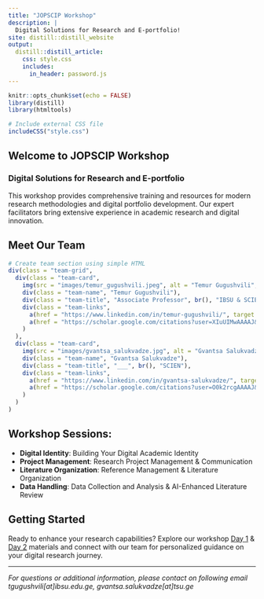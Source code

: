 ```yaml
---
title: "JOPSCIP Workshop"
description: |
  Digital Solutions for Research and E-portfolio!
site: distill::distill_website
output:
  distill::distill_article:
    css: style.css
    includes:
      in_header: password.js
---
```


```r
knitr::opts_chunk$set(echo = FALSE)
library(distill)
library(htmltools)

# Include external CSS file
includeCSS("style.css")
```

<div class="workshop-intro">
## Welcome to JOPSCIP Workshop
### Digital Solutions for Research and E-portfolio

This workshop provides comprehensive training and resources for modern research methodologies and digital portfolio development. Our expert facilitators bring extensive experience in academic research and digital innovation.
</div>

## Meet Our Team

```r
# Create team section using simple HTML
div(class = "team-grid",
  div(class = "team-card",
    img(src = "images/temur_gugushvili.jpeg", alt = "Temur Gugushvili", class = "team-photo"),
    div(class = "team-name", "Temur Gugushvili"),
    div(class = "team-title", "Associate Professor", br(), "IBSU & SCIEN"),
    div(class = "team-links",
      a(href = "https://www.linkedin.com/in/temur-gugushvili/", target = "_blank", "LinkedIn"),
      a(href = "https://scholar.google.com/citations?user=XIuUIMwAAAAJ&hl=en&oi=ao", target = "_blank", "Google Scholar")
    )
  ),
  div(class = "team-card",
    img(src = "images/gvantsa_salukvadze.jpg", alt = "Gvantsa Salukvadze", class = "team-photo"),
    div(class = "team-name", "Gvantsa Salukvadze"),
    div(class = "team-title", "___", br(), "SCIEN"),
    div(class = "team-links",
      a(href = "https://www.linkedin.com/in/gvantsa-salukvadze/", target = "_blank", "LinkedIn"),
      a(href = "https://scholar.google.com/citations?user=O0k2rcgAAAAJ&hl=en&oi=ao", target = "_blank", "Google Scholar")
    )
  )
)
```

## Workshop Sessions:

- **Digital Identity**: Building Your Digital Academic Identity
- **Project Management**: Research Project Management & Communication
- **Literature Organization**: Reference Management & Literature Organization
- **Data Handling**: Data Collection and Analysis & AI-Enhanced
Literature Review

## Getting Started

Ready to enhance your research capabilities? Explore our workshop [Day 1](https://jopscipworkshop.netlify.app/august25) & [Day 2](https://jopscipworkshop.netlify.app/august27) materials and connect with our team for personalized guidance on your digital research journey.

---

*For questions or additional information, please contact  on following email tgugushvili[at]ibsu.edu.ge, gvantsa.salukvadze[at]tsu.ge*
